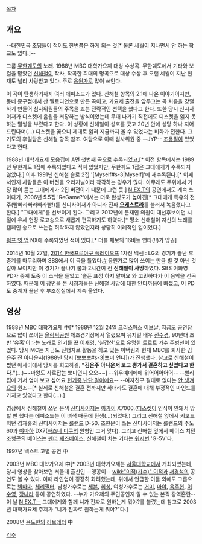 [[목차]]
== 개요 ==
--대한민국 초딩들이 적어도 한번쯤은 하게 되는 것[* 물론 세월이 지나면서 안 하는 학교도 있다.]--

그룹 [[무한궤도]]의 노래. 1988년 MBC 대학가요제 대상 수상곡. 무한궤도에서 기타와 보컬을 맡았던 [[신해철]]이 작사, 작곡한 희대의 명곡으로 대상 수상 후 오랜 세월이 지난 현재도 널리 사랑받고 있다. 주로 [[응원가]]로 많이 쓰인다. 

이 곡이 탄생하기까지 여러 에피소드가 있다. 신해철 항목의 2.1에 나온 이야기이지만, 동네 문구점에서 산 멜로디언으로 만든 곡이고, 가요제 출전을 앞두고는 곡 처음을 강렬하게 만들어 심사위원들의 주목을 끄는 전략적인 선택을 했다고 한다. 또한 당시 신시사이저가 디스켓에 음원을 저장하는 방식이었는데 무대 나가기 직전에도 디스켓을 읽지 못하는 말썽을 부렸다고 한다. 이 상황에 신해철이 성호를 긋고 20년 안에 성당 하나 지어드린다며(...) 디스켓을 꽂으니 제대로 읽혀 지금까지 올 수 있었다는 비화가 전한다. 그 기도의 후일담은 신해철 항목 참조. 여담으로 이때 심사위원 중 --JYP-- [[조용필]]이 있었다고 한다.

1988년 대학가요제 모음집에 A면 첫번째 곡으로 수록되었고,[* 이전 항목에서는 1989년 무한궤도 1집에 수록되었다고 적혀 있었지만, 무한궤도 1집은 그대에게가 수록되지 않았다.] 이후 1991년 신해철 솔로 2집 '[Myself#s-3|Myself]'에 재수록된다.[* 어째서인지 사람들은 이 버전을 오리지널이라 착각하는 경우가 많다. 아무래도 주위에서 가장 많이 듣는 그대에게가 2집 버전이기 때문에 그런 듯.] [[N.EX.T]]의 공연에서도 계속 쓰이다가, 2006년 5.5집 'ReGame?'에서는 더욱 완성도가 높아진[* 그대에게 특유의 전주(빰빠라빠라빠라빰!)를 신디사이저가 아니라 진짜 '''[[오케스트라]]'''를 불러서 녹음했다고 한다.] "그대에게"를 선보이게 된다. 그리고 2012년에 문재인 의원이 대선후보이던 시절에 유세 현장 로고송으로 새롭게 편곡하기도 하였다.[* 평소 신해철이 자신의 노래를 캠페인 송으로 쓰는걸 허락하지 않았던지라 상당히 이례적인 일이었다.]  

[[펌프 잇 업]] NX에 수록되었던 적이 있다.[* 더블 채보의 16비트 연타(!!)가 압권]

2014년 10월 27일, [[한국프로야구/2014년 포스트시즌|2014 한국프로야구 플레이오프]] 1차전 넥센 : LG의 경기가 끝난 후 중계를 마무리하며 SBS에서 이 곡을 틀었다.[http://sports.news.naver.com/videoCenter/index.nhn?uCategory=kbaseball&category=kbo&id=102606 #] 응원가로 많이 쓰이는 만큼 별 것 아닌 것 같아 보이지만 이 경기가 끝나기 불과 2시간여 전 '''신해철이 사망'''하였다. SBS 이화영 PD가 중계 도중 이 소식을 들었고 '슬픈 표정 하지 말아요'와 고민하다가 이 음악을 선곡하였다. 때문에 이 장면을 본 시청자들은 신해철 사망에 대한 안타까움에 빠졌고, 이 PD도 중계가 끝난 후 부조정실에서 계속 울었다. 

== 영상 ==
{{{#!html
<object width="640" height="360"><param name="movie" value="http://www.youtube.com/v/SVxiqGiLMCM?version=3&amp;hl=ko_KR&amp;rel=0"></param><param name="allowFullScreen" value="true"></param><param name="allowscriptaccess" value="always"></param><embed src="http://www.youtube.com/v/SVxiqGiLMCM?version=3&amp;hl=ko_KR&amp;rel=0" type="application/x-shockwave-flash" width="420" height="315" allowscriptaccess="always" allowfullscreen="true"></embed></object>
}}}

1988년 [[MBC 대학가요제]] 中[* 1988년 12월 24일 크리스마스 이브날, 지금도 공연장으로 많이 쓰이는 [[올림픽공원]] 체조경기장에서 열렸으며 뮤지컬 배우 [[전수경]], 90년대 초반 '유혹'이라는 노래로 인기를 끈 [[이재영]], '칠갑산'으로 유명한 트로트 가수 주병선이 있었다. 당시 MC는 지금도 진행자로 활동을 하고 있는 이택림과 현재 MBC를 퇴사한 김은주 전 아나운서(1988년 당시 [뽀뽀뽀#s-3|뽀미 언니])가 진행했다. 참고로 신해철이 썼던 에세이에서 당시를 회고하길, '''"김은주 아나운서 보고 뿅가서 결혼하고 싶었다고 한다."'''(...)~~마왕도 사로잡는 뽀미언니 오오~~]
--워우예에에에 워어어어어어--
--빨리 집에 가서 엄마 보고 싶어요 [[현기증 난단 말이에요]]--
--여자친구 절대로 없다는 [[안 생겨요]]의 원조--[* 실제로 신해철은 결혼 전까지만 하더라도 결혼에 대해 부정적인 마인드를 가지고 있었다고 한다(...).]

영상에서 신해철이 쓰던 은색 [[신디사이저]]는 [[아카이]] X7000.([[디스켓]]이 인식이 안돼서 망할 뻔 했다는 에피소드는 이 녀석 때문에 탄생(...)되었다.) 그리고 신해철 옆에서 키보드 치던 김재홍의 신디사이저는 [[롤랜드]] D-50. 조현문이 쓰는 신디사이저는 롤랜드의 주노60과 [[야마하]] DX7([[하츠네 미쿠]]의 원형인 그거 맞다). 그리고 신해철 옆에서 베이스 치던 조형곤의 베이스는 [[펜더]] [[재즈베이스]], 신해철이 치는 기타는 [[워시번]] 'G-5V'다.

{{{#!html
 <object id='skplayer' name='skplayer' width='640' height='360' classid='clsid:D27CDB6E-AE6D-11cf-96B8-444553540000' codebase='http://download.macromedia.com/pub/shockwave/cabs/flash/swflash.cab#version=9.0.115.00'><param name='movie' value='http://v.nate.com/v.sk/movie/0|55005078/20070228154737260400700017' /><param name='allowFullscreen' value='true' /><param name='allowScriptAccess' value='always' /><param name='wmode' value='transparent' /><embed src='http://v.nate.com/v.sk/movie/0|55005078/20070228154737260400700017' wmode='transparent' allowScriptAccess='always' allowFullscreen='true' name='skplayer' width='480' height='384' type='application/x-shockwave-flash' pluginspage='http://www.macromedia.com/go/getflashplayer' /></object>
}}}
1997년 넥스트 고별 공연 中

{{{#!html
 <object width="640" height="360"><param name="movie" value="http://www.youtube.com/v/mQI9H5e4SRE?hl=ko_KR&amp;version=3&amp;rel=0"></param><param name="allowFullScreen" value="true"></param><param name="allowscriptaccess" value="always"></param><embed src="http://www.youtube.com/v/mQI9H5e4SRE?hl=ko_KR&amp;version=3&amp;rel=0" type="application/x-shockwave-flash" width="420" height="315" allowscriptaccess="always" allowfullscreen="true"></embed></object>
}}}
2003년 MBC 대학가요제 中[* 2003년 대학가요제는 [[서울대학교]]에서 개최되었는데, 당시 영상을 찾아보면 서울대 출신인 --맹꽁이-- [[wiki:"이적(가수)" 이적]]과 [[서경석]]의 공연도 볼 수 있다. 이때 라인업이 굉장히 화려했는데, 위에서 언급한 이들 외에도 그룹으로는 [[빅마마]], [[체리필터]], 남성가수로는 [[세븐]], [[휘성]], 여성가수로는 [[거미]], [[마야]], [[옥주현]], [[이수영]], [[장나라]] 등이 공연하였다. --누가 가요제의 주인공인지 알 수 없는 본격 광역혼란-- 이 날 [[N.EX.T]]는 그대에게와 함께 니가 진짜로 원하는게 뭐야?를 불렀는데 참고로 2003년 대학가요제 주제가 "니가 진짜로 원하는게 뭐야?"다.]

{{{#!html
 <object width="640" height="360"><param name="movie" value="http://www.youtube.com/v/GrkwTndJ2yU?version=3&amp;hl=ko_KR&amp;rel=0"></param><param name="allowFullScreen" value="true"></param><param name="allowscriptaccess" value="always"></param><embed src="http://www.youtube.com/v/GrkwTndJ2yU?version=3&amp;hl=ko_KR&amp;rel=0" type="application/x-shockwave-flash" width="560" height="315" allowscriptaccess="always" allowfullscreen="true"></embed></object>
}}}
2008년 [[윤도현]]의 [[러브레터]] 中

[[각주]]
